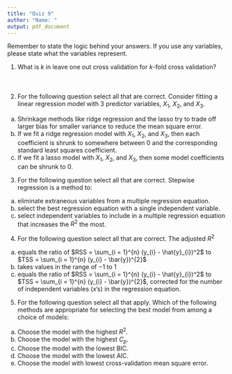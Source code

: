 ```yaml
---
title: "Quiz 9"
author: "Name: "
output: pdf_document
---
```


Remember to state the logic behind your answers.  If you use any variables, please state what the variables represent.

1. What is $k$ in leave one out cross validation for $k$-fold cross validation?
\
\
\
\
2.  For the following question select all that are correct.  Consider fitting a linear regression model with 3 predictor variables, $X_{1}$, $X_{2}$, and $X_{3}$.
a. Shrinkage methods like ridge regression and the lasso try to trade off larger bias for smaller variance to reduce the mean square error.
b. If we fit a ridge regression model with $X_{1}$, $X_{2}$, and $X_{3}$, then each coefficient is shrunk to somewhere between $0$ and the corresponding standard least squares coefficient.
c. If we fit a lasso model with $X_{1}$, $X_{2}$, and $X_{3}$, then some model coefficients can be shrunk to $0$.

3. 	For the following question select all that are correct.  Stepwise regression is a method to:
a. eliminate extraneous variables from a multiple regression equation.
b. select the best regression equation with a single independent variable.
c. select independent variables to include in a multiple regression equation that increases the $R^{2}$ the most.

4.  For the following question select all that are correct.  The adjusted $R^{2}$  
a. equals the ratio of $RSS = \sum_{i = 1}^{n} (y_{i} - \hat{y}_{i})^2$ to $TSS = \sum_{i = 1}^{n} (y_{i} - \bar{y})^{2}$
b. takes values in the range of $-1$ to $1$
c. equals the ratio of $RSS = \sum_{i = 1}^{n} (y_{i} - \hat{y}_{i})^2$ to $TSS = \sum_{i = 1}^{n} (y_{i} - \bar{y})^{2}$, corrected for the number of independent variables ($x$'s) in the regression equation.


5. For the following question select all that apply.  Which of the following methods are appropriate for selecting the best model from among a choice of models:
a. Choose the model with the highest $R^{2}$.
b. Choose the model with the highest $C_{p}$.
c. Choose the model with the lowest BIC.
d. Choose the model with the lowest AIC.
e. Choose the model with lowest cross-validation mean square error.